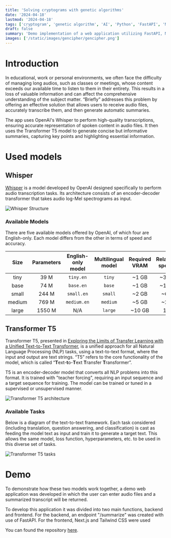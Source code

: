 ```yaml
---
title: 'Solving cryptograms with genetic algorithms'
date: '2024-04-18'
lastmod: '2024-04-18'
tags: ['cryptogram', 'genetic algorithm', 'AI', 'Python', 'FastAPI', 'Nextjs', 'Tailwind']
draft: false
summary: 'Demo implementation of a web application utilizing FastAPI, Next.js, and Tailwind CSS, designed to briefly transcribe audio files efficiently using Whisper from OpenAI and Transformer T5 models.'
images: ['/static/images/gencipher/gencipher.png']
---
```


# Introduction

In educational, work or personal environments, we often face the difficulty of managing long audios, such as classes or meetings, whose content exceeds our available time to listen to them in their entirety. This results in a loss of valuable information and can affect the comprehensive understanding of the subject matter. “Briefly” addresses this problem by offering an effective solution that allows users to receive audio files, accurately transcribe them, and then generate automatic summaries.

The app uses OpenAI's Whisper to perform high-quality transcriptions, ensuring accurate representation of spoken content in audio files. It then uses the Transformer T5 model to generate concise but informative summaries, capturing key points and highlighting essential information.

<TOCInline toc={props.toc} exclude="Introduction" />

# Used models

## Whisper

[Whisper](https://github.com/openai/whisper) is a model developed by OpenAI designed specifically to perform audio transcription tasks. Its architecture consists of an encoder-decoder transformer that takes audio log-Mel spectrograms as input.

![Whisper Structure](/static/images/briefly/whisper-structure.png)  

### Available Models

There are five available models offered by OpenAI, of which four are English-only. Each model differs from the other in terms of speed and accuracy.


|  Size  | Parameters | English-only model | Multilingual model | Required VRAM | Relative speed |
|:------:|:----------:|:------------------:|:------------------:|:-------------:|:--------------:|
|  tiny  |    39 M    |     `tiny.en`      |       `tiny`       |     ~1 GB     |      ~32x      |
|  base  |    74 M    |     `base.en`      |       `base`       |     ~1 GB     |      ~16x      |
| small  |   244 M    |     `small.en`     |      `small`       |     ~2 GB     |      ~6x       |
| medium |   769 M    |    `medium.en`     |      `medium`      |     ~5 GB     |      ~2x       |
| large  |   1550 M   |        N/A         |      `large`       |    ~10 GB     |       1x       |

## Transformer T5

Transformer T5, presented in [Exploring the Limits of Transfer Learning with a Unified Text-to-Text Transformer](https://arxiv.org/pdf/1910.10683.pdf), is a unified approach for all Natural Language Processing (NLP) tasks, using a text-to-text format, where the input and output are text strings. “T5” refers to the core functionality of the model, which is called “**T**ext-**t**o-**T**ext **T**ransfer **T**ransformer”. 

T5 is an encoder-decoder model that converts all NLP problems into this format. It is trained with "teacher forcing", requiring an input sequence and a target sequence for training. The model can be trained or tuned in a supervised or unsupervised manner.

![Transformer T5 architecture](/static/images/briefly/transformer-t5-structure.png)

### Available Tasks

Below is a diagram of the text-to-text framework. Each task considered (including translation, question answering, and classification) is cast as feeding the model text as input and train it to generate a target text. This allows the same model, loss function, hyperparameters, etc. to be used in this diverse set of tasks.

![Transformer T5 tasks](/static/images/briefly/transformer-t5-tasks.png)

# Demo

To demonstrate how these two models work together, a demo web application was developed in which the user can enter audio files and a summarized transcript will be returned.

<YouTube id="7cMFQJJmqOA" />


To develop this application it was divided into two main functions, backend and frontend. For the backend, an endpoint "/summarize" was created with use of FastAPI. For the frontend, Next.js and Tailwind CSS were used

You can found the repository [here](https://github.com/alejandropr5/briefly).
